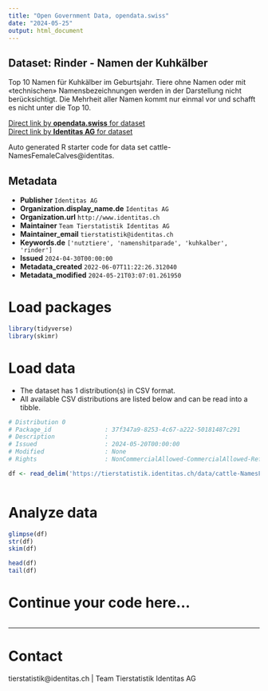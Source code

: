 ```yaml
---
title: "Open Government Data, opendata.swiss"
date: "2024-05-25"
output: html_document
---
```


## Dataset: Rinder - Namen der Kuhkälber

Top 10 Namen für Kuhkälber im Geburtsjahr. Tiere ohne Namen oder mit «technischen» Namensbezeichnungen werden in der Darstellung nicht berücksichtigt. Die Mehrheit aller Namen kommt nur einmal vor und schafft es nicht unter die Top 10.

[Direct link by **opendata.swiss** for dataset](https://opendata.swiss/de/dataset/rinder-namen-der-kuhkalber)<br>
[Direct link by **Identitas AG** for dataset](https://tierstatistik.identitas.ch/)

Auto generated R starter code for data set cattle-NamesFemaleCalves@identitas.

## Metadata

- **Publisher** `Identitas AG`
- **Organization.display_name.de** `Identitas AG`
- **Organization.url** `http://www.identitas.ch`
- **Maintainer** `Team Tierstatistik Identitas AG`
- **Maintainer_email** `tierstatistik@identitas.ch`
- **Keywords.de** `['nutztiere', 'namenshitparade', 'kuhkalber', 'rinder']`
- **Issued** `2024-04-30T00:00:00`
- **Metadata_created** `2022-06-07T11:22:26.312040`
- **Metadata_modified** `2024-05-21T03:07:01.261950`


# Load packages

```r

library(tidyverse)
library(skimr)

```

# Load data

-   The dataset has 1 distribution(s) in CSV format.
-   All available CSV distributions are listed below and can be read into a tibble.

```r

# Distribution 0
# Package_id               : 37f347a9-8253-4c67-a222-50181487c291
# Description              : 
# Issued                   : 2024-05-20T00:00:00
# Modified                 : None
# Rights                   : NonCommercialAllowed-CommercialAllowed-ReferenceRequired

df <- read_delim('https://tierstatistik.identitas.ch/data/cattle-NamesFemaleCalves.csv')



```

# Analyze data

```r

glimpse(df)
str(df)
skim(df)

head(df)
tail(df)

```

# Continue your code here...

```r

```

------------------------------------------------------------------------

# Contact

tierstatistik@identitas.ch | Team Tierstatistik Identitas AG
